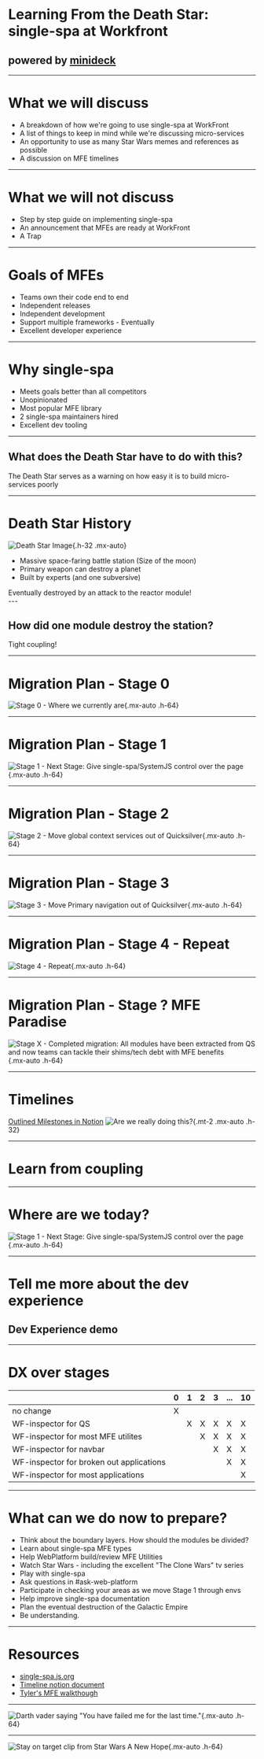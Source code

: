 <h1>Learning From the Death Star:<br/> single-spa at Workfront</h1>

## powered by [minideck](https://github.com/filoxo/minideck)

---

# What we will discuss

- <Appear>A breakdown of how we're going to use single-spa at WorkFront</Appear>
- <Appear>A list of things to keep in mind while we're discussing micro-services</Appear>
- <Appear>An opportunity to use as many Star Wars memes and references as possible</Appear>
- <Appear>
    A discussion on MFE timelines
    <NextSlideIndicator/>
  </Appear>

---

# What we will not discuss

- <Appear>Step by step guide on implementing single-spa</Appear>
- <Appear>An announcement that MFEs are ready at WorkFront</Appear>
- <Appear>A Trap</Appear>
  <Appear>
    <MemeImg
      alt="Ackbar Trap meme"
      src="https://i.pinimg.com/originals/64/88/df/6488df8c11729e47dd008c68511765b1.jpg"
    />
    <NextSlideIndicator/>
  </Appear>

---

# Goals of MFEs
- <Appear>Teams own their code end to end</Appear>
- <Appear>Independent releases</Appear>
- <Appear>Independent development</Appear>
- <Appear>Support multiple frameworks - Eventually</Appear>
- <Appear>
  Excellent developer experience
  <NextSlideIndicator/>
</Appear>

---

# Why single-spa
- <Appear>Meets goals better than all competitors</Appear>
- <Appear>Unopinionated</Appear>
- <Appear>Most popular MFE library</Appear>
- <Appear>2 single-spa maintainers hired</Appear>
- <Appear>
  Excellent dev tooling
  <NextSlideIndicator/>
</Appear>

---

## What does the Death Star have to do with this?
<Appear>
  <Aside warning>The Death Star serves as a warning on how easy it is to build micro-services poorly</Aside>
  <NextSlideIndicator/>
</Appear>

---
# Death Star History
![Death Star Image](https://www.stickyminds.com/sites/default/files/article/2014/death-star.jpg){.h-32 .mx-auto}
- <Appear>Massive space-faring battle station (Size of the moon)</Appear>
- <Appear>Primary weapon can destroy a planet</Appear>
- <Appear>Built by experts (and one subversive)</Appear>
<Appear>
  <Aside warning>Eventually destroyed by an attack to the reactor module!</Aside>
  <NextSlideIndicator/>
</Appear>
---

## How did one module destroy the station?
<Appear>
  <Aside warning>Tight coupling!</Aside>
</Appear>
<Appear>
  <MemeImg
    alt='Death Star Blueprints'
    src="https://i.imgur.com/c2rfS6f.jpg"
  />
</Appear>
<Appear>
  <MemeImg
    alt='Death Star Blueprints with reactor module highlighted'
    src="https://i.imgur.com/0ng4QFd.jpg"
  />
</Appear>
<Appear>
  <MemeImg
    alt='Galen Erso - Engineer behind most of the Death Star'
    src="https://vignette.wikia.nocookie.net/starwars/images/2/26/GalenErso2.jpg/revision/latest?cb=20161206014950"
    imageClasses='h-64 max-w-full'
  />
</Appear>
<Appear>
  <MemeImg
    alt='Death Star Blueprints with reactor module highlighted'
    src="https://i.imgur.com/0ng4QFd.jpg"
  />
</Appear>
<Appear>
  <MemeImg
    alt='Death Star explosion plan'
    src="https://media1.tenor.com/images/c5780a58c2958d610faf3c0a08ee0873/tenor.gif"
    imageClasses='max-h-screen max-w-screen mr-64 mb-24'
  />
  <NextSlideIndicator/>
</Appear>

---

# Migration Plan - Stage 0
![Stage 0 - Where we currently are](https://i.imgur.com/YEzy5Zx.png){.mx-auto .h-64}

---

# Migration Plan - Stage 1
![Stage 1 - Next Stage: Give single-spa/SystemJS control over the page](https://i.imgur.com/LXajsGW.png){.mx-auto .h-64}

---

# Migration Plan - Stage 2
![Stage 2 - Move global context services out of Quicksilver](https://i.imgur.com/vxfekQG.png){.mx-auto .h-64}

---

# Migration Plan - Stage 3
![Stage 3 - Move Primary navigation out of Quicksilver](https://i.imgur.com/nDbxUbi.png){.mx-auto .h-64}

---

# Migration Plan - Stage 4 - Repeat
![Stage 4 - Repeat](https://i.imgur.com/yom1Wja.gif){.mx-auto .h-64}

---

# Migration Plan - Stage ? MFE Paradise
![Stage X - Completed migration: All modules have been extracted from QS and now teams can tackle their shims/tech debt with MFE benefits](https://i.imgur.com/6oDiI8o.png){.mx-auto .h-64}

---

# Timelines

[Outlined Milestones in Notion](https://www.notion.so/workfront/3d080a471dd146e9bc78a8a8f701dfd7?v=03caea720da74dd9ba600dc771ebcf4a)
![Are we really doing this?](https://www.themarysue.com/wp-content/uploads/2016/09/star-wars-gif.gif){.mt-2 .mx-auto .h-32}

---

# Learn from coupling
<MemeImg
  alt='X-wing approach on death star'
  src="https://64.media.tumblr.com/10ea0f117efe5e4be4f84d5ee6df326a/tumblr_nh99rzsiF31r0xw5zo2_500.gif"
  imageClasses='max-h-screen max-w-screen mb-40 h-32'
/>

---

# Where are we today?
![Stage 1 - Next Stage: Give single-spa/SystemJS control over the page](https://i.imgur.com/LXajsGW.png){.mx-auto .h-64}

---

# Tell me more about the dev experience
## Dev Experience demo

---

# DX over stages

|                                           | 0   | 1   | 2   | 3   | ... | 10  |
| ----------------------------------------- | --- | --- | --- | --- | --- | --- |
| no change                                 |  X  |     |     |     |     |     |
| WF-inspector for QS                       |     |  X  |  X  |  X  |  X  |  X  |
| WF-inspector for most MFE utilites        |     |     |  X  |  X  |  X  |  X  |
| WF-inspector for navbar                   |     |     |     |  X  |  X  |  X  |
| WF-inspector for broken out applications  |     |     |     |     |  X  |  X  |
| WF-inspector for most applications        |     |     |     |     |     |  X  |

---

# What can we do now to prepare?
- <Appear>Think about the boundary layers. How should the modules be divided?</Appear>
- <Appear>Learn about single-spa MFE types</Appear>
- <Appear>Help WebPlatform build/review MFE Utilities</Appear>
- <Appear>Watch Star Wars - including the excellent "The Clone Wars" tv series</Appear>
- <Appear>Play with single-spa</Appear>
- <Appear>Ask questions in #ask-web-platform</Appear>
- <Appear>Participate in checking your areas as we move Stage 1 through envs</Appear>
- <Appear>Help improve single-spa documentation</Appear>
- <Appear>Plan the eventual destruction of the Galactic Empire</Appear>
- <Appear>Be understanding.</Appear>

---

# Resources
- [single-spa.js.org](https://single-spa.js.org)
- [Timeline notion document](https://www.notion.so/workfront/3d080a471dd146e9bc78a8a8f701dfd7?v=03caea720da74dd9ba600dc771ebcf4a)
- [Tyler's MFE walkthough](https://medium.com/swlh/developing-and-deploying-micro-frontends-with-single-spa-c8b49f2a1b1d?source=friends_link&sk=8f72c248806e0d023ec8f2c872ef2983)

---

![Darth vader saying "You have failed me for the last time."](https://media0.giphy.com/media/3ohuPwtVfPsxaMp0QM/giphy.gif){.mx-auto .h-64}

---

![Stay on target clip from Star Wars A New Hope ](http://puddlesgathering.com/blog/ani-sw_almost_there.gif){.mx-auto .h-64}